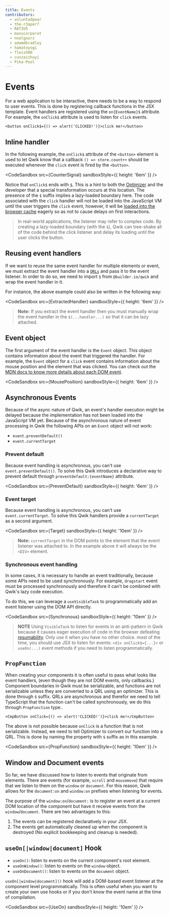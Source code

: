 ```yaml
---
title: Events
contributors:
  - voluntadpear
  - the-r3aper7
  - RATIU5
  - manucorporat
  - nnelgxorz
  - adamdbradley
  - hamatoyogi
  - fleish80
  - cunzaizhuyi
  - Pika-Pool
---
```



# Events

For a web application to be interactive, there needs to be a way to respond to user events. This is done by registering callback functions in the JSX template. Event handlers are registered using the `on{EventName}$` attribute. For example, the `onClick$` attribute is used to listen for `click` events.

```tsx
<button onClick$={() => alert('CLICKED!')}>click me!</button>
```

## Inline handler

In the following example, the `onClick$` attribute of the `<button>` element is used to let Qwik know that a callback `() => store.count++` should be executed whenever the `click` event is fired by the `<button>`.

<CodeSandbox src={CounterSignal} sandboxStyle={{ height: '6em' }} />

Notice that `onClick$` ends with [`$`](/docs/advanced/dollar/). This is a hint to both the [Optimizer](/docs/(qwik)/advanced/optimizer) and the developer that a special transformation occurs at this location. The presence of the `$` suffix implies a lazy-loaded boundary here. The code associated with the `click` handler will not be loaded into the JavaScript VM until the user triggers the `click` event, however, it will be [loaded into the browser cache](docs/advanced/speculative-module-fetching/) eagerly so as not to cause delays on first interactions.

> In real-world applications, the listener may refer to complex code. By creating a lazy-loaded boundary (with the `$`), Qwik can tree-shake all of the code behind the click listener and delay its loading until the user clicks the button.

## Reusing event handlers

If we want to reuse the same event handler for multiple elements or event, we must extract the event handler into a [`QRLs`](/docs/(qwik)/advanced/qrl/) and pass it to the event listener. In order to do so, we need to import `$` from `@builder.io/qwik` and wrap the event handler in it.

For instance, the above example could also be written in the following way:

<CodeSandbox src={ExtractedHandler} sandboxStyle={{ height: '6em' }} />


> **Note:** If you extract the event handler then you must manually wrap the event handler in the `$(...handler...)` so that it can be lazy attached.

## Event object

The first argument of the event handler is the `Event` object. This object contains information about the event that triggered the handler. For example, the `Event` object for a `click` event contains information about the mouse position and the element that was clicked. You can check out the [MDN docs to know more details about each DOM event](https://developer.mozilla.org/en-US/docs/Web/API/Event).

<CodeSandbox src={MousePosition} sandboxStyle={{ height: '6em' }} />

## Asynchronous Events

Because of the async nature of Qwik, an event's handler execution might be delayed because the implementation has not been loaded into the JavaScript VM yet. Because of the asynchronous nature of event processing in Qwik the following APIs on an `Event` object will not work:

- `event.preventDefault()`
- `event.currentTarget`

### Prevent default

Because event handling is asynchronous, you can't use `event.preventDefault()`. To solve this Qwik introduces a declarative way to prevent default through `preventdefault:{eventName}` attribute.

<CodeSandbox src={PreventDefault} sandboxStyle={{ height: '6em' }} />

### Event target

Because event handling is asynchronous, you can't use `event.currentTarget`. To solve this Qwik handlers provide a `currentTarget` as a second argument.

<CodeSandbox src={Target} sandboxStyle={{ height: '10em' }} />

> **Note:** `currentTarget` in the DOM points to the element that the event listener was attached to. In the example above it will always be the `<DIV>` element.

### Synchronous event handling

In some cases, it is necessary to handle an event traditionally, because some APIs need to be used synchronously. For example, `dragstart` event must be processed synchronously and therefore it can't be combined with Qwik's lazy code execution.

To do this, we can leverage a `useVisibleTask` to programmatically add an event listener using the DOM API directly.

<CodeSandbox src={Synchronous} sandboxStyle={{ height: '10em' }} />

> **NOTE** Using `VisibleTask` to listen for events in an anti-pattern in Qwik because it causes eager execution of code in the browser defeating [resumability](/docs/(qwik)/concepts/resumable/index.mdx). Only use it when you have no other choice. most of the time, you should use JSX to listen for events: `<div onClick$={...}>` or `useOn(...)` event methods if you need to listen programmatically.

## `PropFunction`

When creating your components it is often useful to pass what looks like event handlers, (even though they are not DOM events, only callbacks.) Component boundaries in Qwik must be serializable, and functions are not serializable unless they are converted to a QRL using an optimizer. This is done through `$` suffix. QRLs are asynchronous and therefor we need to tell TypeScript that the function can't be called synchronously, we do this through `PropFunction` type..

```tsx
<CmpButton onClick={() => alert('CLICKED!')}>click me!</CmpButton>
```

The above is not possible because `onClick` is a function that is not serializable. Instead, we need to tell Optimizer to convert our function into a QRL. This is done by naming the property with `$` suffix as in this example.

<CodeSandbox src={PropFunction} sandboxStyle={{ height: '10em' }} />

## Window and Document events

So far, we have discussed how to listen to events that originate from elements. There are events (for example, `scroll` and `mousemove`) that require that we listen to them on the `window` or `document`. For this reason, Qwik allows for the `document:on` and `window:on` prefixes when listening for events.

The purpose of the `window:on`/`document:` is to register an event at a current DOM location of the component but have it receive events from the `window`/`document`. There are two advantages to this:

1. The events can be registered declaratively in your JSX.
2. The events get automatically cleaned up when the component is destroyed (No explicit bookkeeping and cleanup is needed).

## `useOn[|window|document]` Hook

- `useOn()`: listen to events on the current component's root element.
- `useOnWindow()`: listen to events on the `window` object.
- `useOnDocument()`: listen to events on the `document` object.

`useOn[|window|document]()` hook will add a DOM-based event listener at the component level programmatically. This is often useful when you want to create your own use hooks or if you don't know the event name at the time of compilation.

<CodeSandbox src={UseOn} sandboxStyle={{ height: '10em' }} />
